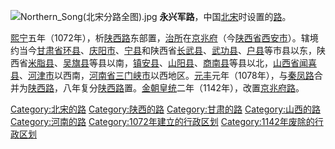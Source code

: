 [[File:Northern_Song(北宋分路全图).jpg|thumb]]
'''永兴军路'''，中国[[北宋|北宋]]时设置的[[路_(行政区划)|路]]。

[[熙宁|熙宁]]五年（1072年），析[[陕西路|陕西路]]东部置，[[治所|治所]]在[[京兆府|京兆府]]（今[[陕西省|陕西省]][[西安市|西安市]]）。辖境约当今[[甘肃省|甘肃省]][[环县|环县]]、[[庆阳市|庆阳市]]、[[宁县|宁县]]和陕西省[[长武县|长武县]]、[[武功县|武功县]]、[[户县|户县]]等市县以东，陕西省[[米脂县|米脂县]]、[[吴旗县|吴旗县]]等县以南，[[镇安县|镇安县]]、[[山阳县|山阳县]]、[[商南县|商南县]]等县以北，[[山西省|山西省]][[闻喜县|闻喜县]]、[[河津市|河津市]]以西南，[[河南省|河南省]][[三门峡市|三门峡市]]以西地区。[[元丰_(北宋)|元丰]]元年（1078年），与[[秦凤路|秦凤路]]合并为[[陕西路|陕西路]]，八年复分[[陕西路|陕西路]]置。[[金朝|金朝]][[皇统|皇统]]二年（1142年），改置[[京兆府路|京兆府路]]。

{{北宋行政区划|nocat}}
[[Category:北宋的路|Category:北宋的路]]
[[Category:陕西的路|Category:陕西的路]]
[[Category:甘肃的路|Category:甘肃的路]]
[[Category:山西的路|Category:山西的路]]
[[Category:河南的路|Category:河南的路]]
[[Category:1072年建立的行政区划|Category:1072年建立的行政区划]]
[[Category:1142年废除的行政区划|Category:1142年废除的行政区划]]